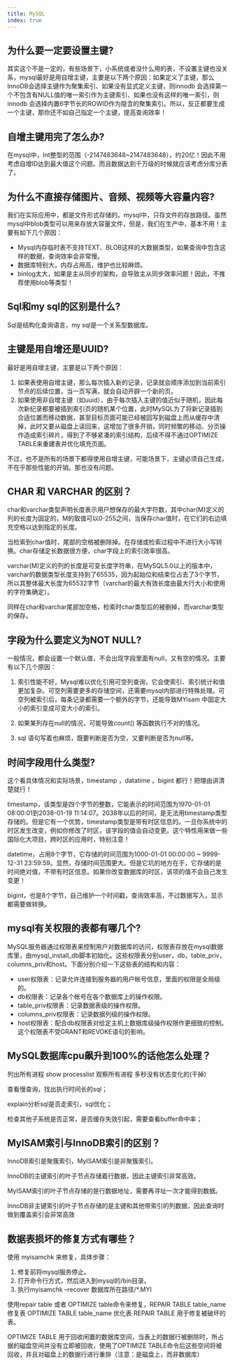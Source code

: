 ```yaml
---
title: MySQL
index: true
---
```


## 为什么要一定要设置主键?

其实这个不是一定的，有些场景下，小系统或者没什么用的表，不设置主键也没关系，mysql最好是用自增主键，主要是以下两个原因：如果定义了主键，那么InnoDB会选择主键作为聚集索引、如果没有显式定义主键，则innodb 会选择第一个不包含有NULL值的唯一索引作为主键索引、如果也没有这样的唯一索引，则innodb 会选择内置6字节长的ROWID作为隐含的聚集索引。所以，反正都要生成一个主键，那你还不如自己指定一个主键，提高查询效率！

## 自增主键用完了怎么办?

在mysql中，Int整型的范围（-2147483648~2147483648），约20亿！因此不用考虑自增ID达到最大值这个问题。而且数据达到千万级的时候就应该考虑分库分表了。

## 为什么不直接存储图片、音频、视频等大容量内容?

我们在实际应用中，都是文件形式存储的。mysql中，只存文件的存放路径。虽然mysql中blob类型可以用来存放大容量文件，但是，我们在生产中，基本不用！主要有如下几个原因：

- Mysql内存临时表不支持TEXT、BLOB这样的大数据类型，如果查询中包含这样的数据，查询效率会非常慢。
- 数据库特别大，内存占用高，维护也比较麻烦。
- binlog太大，如果是主从同步的架构，会导致主从同步效率问题！因此，不推荐使用blob等类型！

## Sql和my sql的区别是什么?

Sql是结构化查询语言，my sql是一个关系型数据库。

## 主键是用自增还是UUID?

最好是用自增主键，主要是以下两个原因：

1. 如果表使用自增主键，那么每次插入新的记录，记录就会顺序添加到当前索引节点的后续位置，当一页写满，就会自动开辟一个新的页。
2. 如果使用非自增主键（如uuid），由于每次插入主键的值近似于随机，因此每次新纪录都要被插到索引页的随机某个位置，此时MySQL为了将新记录插到合适位置而移动数据，甚至目标页面可能已经被回写到磁盘上而从缓存中清掉，此时又要从磁盘上读回来，这增加了很多开销，同时频繁的移动、分页操作造成索引碎片，得到了不够紧凑的索引结构，后续不得不通过OPTIMIZE TABLE来重建表并优化填充页面。

不过，也不是所有的场景下都得使用自增主键，可能场景下，主键必须自己生成，不在乎那些性能的开销。那也没有问题。

## CHAR 和 VARCHAR 的区别？

char和varchar类型声明长度表示用户想保存的最大字符数，其中char(M)定义的列的长度为固定的，M的取值可以0-255之间，当保存char值时，在它们的右边填充空格以达到指定的长度。

当检索到char值时，尾部的空格被删除掉。在存储或检索过程中不进行大小写转换。char存储定长数据很方便，char字段上的索引效率很高。

varchar(M)定义的列的长度是可变长度字符串，在MySQL5.0以上的版本中，varchar的数据类型长度支持到了65535，因为起始位和结束位占去了3个字节，所以其整体最大长度为65532字节（varchar的最大有效长度由最大行大小和使用的字符集确定）。

同样在char和varchar尾部加空格，检索时char类型后的被删掉，而varchar类型的保存。

## 字段为什么要定义为NOT NULL?

一般情况，都会设置一个默认值，不会出现字段里面有null，又有空的情况。主要有以下几个原因：

1. 索引性能不好，Mysql难以优化引用可空列查询，它会使索引、索引统计和值更加复杂。可空列需要更多的存储空间，还需要mysql内部进行特殊处理。可空列被索引后，每条记录都需要一个额外的字节，还能导致MYisam 中固定大小的索引变成可变大小的索引。

2. 如果某列存在null的情况，可能导致count() 等函数执行不对的情况。

3. sql 语句写着也麻烦，既要判断是否为空，又要判断是否为null等。

## 时间字段用什么类型?

这个看具体情况和实际场景，timestamp ，datatime ，bigint 都行！把理由讲清楚就行！

timestamp，该类型是四个字节的整数，它能表示的时间范围为1970-01-01 08:00:01到2038-01-19 11:14:07。2038年以后的时间，是无法用timestamp类型存储的。但是它有一个优势，timestamp类型是带有时区信息的。一旦你系统中的时区发生改变，例如你修改了时区，该字段的值会自动变更。这个特性用来做一些国际化大项目，跨时区的应用时，特别注意！

datetime，占用8个字节，它存储的时间范围为1000-01-01 00:00:00 ~ 9999-12-31 23:59:59。显然，存储时间范围更大。但是它坑的地方在于，它存储的是时间绝对值，不带有时区信息。如果你改变数据库的时区，该项的值不会自己发生变更！

bigint，也是8个字节，自己维护一个时间戳，查询效率高，不过数据写入，显示都需要做转换。

## mysql有关权限的表都有哪几个?

MySQL服务器通过权限表来控制用户对数据库的访问，权限表存放在mysql数据库里，由mysql_install_db脚本初始化。这些权限表分别user，db，table_priv，columns_priv和host。下面分别介绍一下这些表的结构和内容：

- user权限表：记录允许连接到服务器的用户帐号信息，里面的权限是全局级的。
- db权限表：记录各个帐号在各个数据库上的操作权限。
- table_priv权限表：记录数据表级的操作权限。
- columns_priv权限表：记录数据列级的操作权限。
- host权限表：配合db权限表对给定主机上数据库级操作权限作更细致的控制。这个权限表不受GRANT和REVOKE语句的影响。

## MySQL数据库cpu飙升到100%的话他怎么处理？

列出所有进程 show processlist 观察所有进程 多秒没有状态变化的(干掉)

查看慢查询，找出执行时间长的sql；

explain分析sql是否走索引，sql优化；

检查其他子系统是否正常，是否缓存失效引起，需要查看buffer命中率；

## MyISAM索引与InnoDB索引的区别？

InnoDB索引是聚簇索引，MyISAM索引是非聚簇索引。

InnoDB的主键索引的叶子节点存储着行数据，因此主键索引非常高效。

MyISAM索引的叶子节点存储的是行数据地址，需要再寻址一次才能得到数据。

InnoDB非主键索引的叶子节点存储的是主键和其他带索引的列数据，因此查询时做到覆盖索引会非常高效

## 数据表损坏的修复方式有哪些？

使用 myisamchk 来修复，具体步骤：

1. 修复前将mysql服务停止。
2. 打开命令行方式，然后进入到mysql的/bin目录。
3. 执行myisamchk –recover 数据库所在路径/*.MYI

使用repair table 或者 OPTIMIZE table命令来修复，REPAIR TABLE table_name 修复表 OPTIMIZE TABLE table_name 优化表 REPAIR TABLE 用于修复被破坏的表。

OPTIMIZE TABLE 用于回收闲置的数据库空间，当表上的数据行被删除时，所占据的磁盘空间并没有立即被回收，使用了OPTIMIZE TABLE命令后这些空间将被回收，并且对磁盘上的数据行进行重排（注意：是磁盘上，而非数据库）